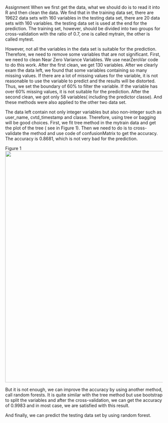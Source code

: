 Assignment
When we first get the data, what we should do is to read it into R and then clean the 
data. We find that in the training data set, there are 19622 data sets with 160 variables 
in the testing data set, there are 20 data sets with 160 variables. the testing data set 
is used at the end for the prediction. The training set, however, should be divided into 
two groups for cross-validation with the ratio of 0.7, one is called mytrain, the other 
is called mytest.

However, not all the variables in the data set is suitable for the prediction. Therefore, 
we need to remove some variables that are not significant. First, we need to clean Near 
Zero Variance Variables. We use nearZeroVar code to do this work. After the first clean, 
we get 130 variables. After we clearly exam the data left, we found that some variables 
containing so many missing values. If there are a lot of missing values for the variable, 
it is not reasonable to use the variable to predict and the results will be distorted. 
Thus, we set the boundary of 60% to filter the variable. If the variable has over 60% 
missing values, it is not suitable for the prediction. After the second clean, we got 
only 58 variables( including the predictor classe). And these methods were also applied 
to the other two data set.

The data left contain not only integer variables but also non-integer such as user_name, 
cvtd_timestamp and classe. Therefore, using tree or bagging will be good choices. First, 
we fit tree method in the mytrain data and get the plot of the tree ( see in Figure 1). 
Then we need to do is to cross-validate the method and use code of  confusionMatrix to 
get the accuracy. The accuracy is  0.8681, which is not very bad for the prediction. 

Figure 1
<img width=1359 height=738 src="Figure.png" v:shapes="Picture_x0020_1">

But it is not enough, we can improve the accuracy by using another method, call random 
forests. It is quite similar with the tree method but use bootstrap to split the variables 
and after the cross-validation, we can get the accuracy of 0.9983 and in most case, we are 
satisfied with this result.

 And finally, we can predict the testing data set by using random forest.
